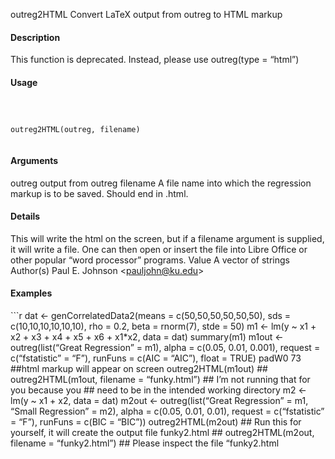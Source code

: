 
outreg2HTML Convert LaTeX output from outreg to HTML markup

#### Description

This function is deprecated. Instead, please use outreg(type = "html")

#### Usage
<pre><code>


outreg2HTML(outreg, filename)

</code></pre>
#### Arguments

outreg output from outreg
filename A file name into which the regression markup is to be saved. Should end in
.html.

#### Details

This will write the html on the screen, but if a filename argument is supplied, it will write a file.
One can then open or insert the file into Libre Office or other popular "word processor" programs.
Value
A vector of strings
Author(s)
Paul E. Johnson <<pauljohn@ku.edu>>

#### Examples
```r


dat <- genCorrelatedData2(means = c(50,50,50,50,50,50),
sds = c(10,10,10,10,10,10), rho = 0.2, beta = rnorm(7), stde = 50)
m1 <- lm(y ~ x1 + x2 + x3 + x4 + x5 + x6 + x1*x2, data = dat)
summary(m1)
m1out <- outreg(list("Great Regression" = m1), alpha = c(0.05, 0.01, 0.001),
request = c("fstatistic" = "F"), runFuns = c(AIC = "AIC"),
float = TRUE)
padW0 73
##html markup will appear on screen
outreg2HTML(m1out)
## outreg2HTML(m1out, filename = "funky.html")
## I'm not running that for you because you
## need to be in the intended working directory
m2 <- lm(y ~ x1 + x2, data = dat)
m2out <- outreg(list("Great Regression" = m1, "Small Regression" = m2),
alpha = c(0.05, 0.01, 0.01),
request = c("fstatistic" = "F"), runFuns = c(BIC = "BIC"))
outreg2HTML(m2out)
## Run this for yourself, it will create the output file funky2.html
## outreg2HTML(m2out, filename = "funky2.html")
## Please inspect the file "funky2.html
